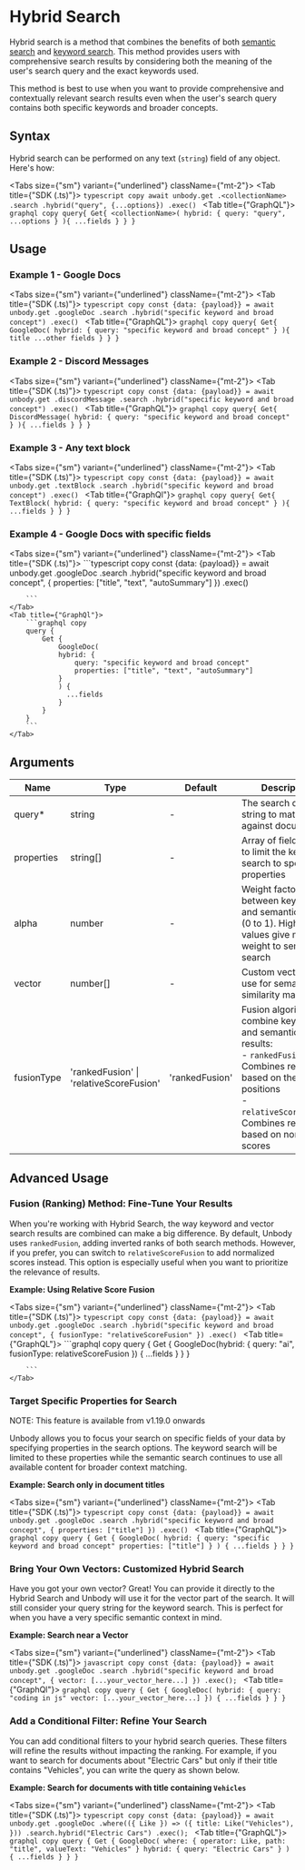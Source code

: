
# Hybrid Search

Hybrid search is a method that combines the benefits of both [semantic search](/content-api/search/semantic-search) and [keyword search](/content-api/search/keyword-search). This method provides users with comprehensive search results by considering both the meaning of the user's search query and the exact keywords used.

This method is best to use when you want to provide comprehensive and contextually relevant search results even when the user's search query contains both specific keywords and broader concepts.

## Syntax

Hybrid search can be performed on any text (`string`) field of any object. Here's how:

<Tabs size={"sm"} variant={"underlined"} className={"mt-2"}>
<Tab title={"SDK (.ts)"}>
    ```typescript copy
    await unbody.get
                .<collectionName>
                .search
                .hybrid("query", {...options})
                .exec()
    ```
</Tab>
<Tab title={"GraphQL"}>
    ```graphql copy
    query{
      Get{
        <collectionName>(
            hybrid: {
                query: "query",
                ...options
            }
        ){
            ...fields
        }
      }
    }
    ```
</Tab>
</Tabs>

## Usage

### Example 1 - Google Docs

<Tabs size={"sm"} variant={"underlined"} className={"mt-2"}>
<Tab title={"SDK (.ts)"}>
    ```typescript copy
    const {data: {payload}} = await unbody.get
                                          .googleDoc
                                          .search
                                          .hybrid("specific keyword and broad concept")
                                          .exec()
    ```
</Tab>
<Tab title={"GraphQL"}>
    ```graphql copy
    query{
      Get{
        GoogleDoc(
            hybrid: {
                query: "specific keyword and broad concept"
            }
        ){
            title
            ...other fields
        }
      }
    }
    ```
</Tab>
</Tabs>

### Example 2 - Discord Messages
<Tabs size={"sm"} variant={"underlined"} className={"mt-2"}>
    <Tab title={"SDK (.ts)"}>
        ```typescript copy
        const {data: {payload}} = await unbody.get
                                              .discordMessage
                                              .search
                                              .hybrid("specific keyword and broad concept")
                                              .exec()
        ```
    </Tab>
    <Tab title={"GraphQL"}>
    ```graphql copy
    query{
      Get{
        DiscordMessage(
            hybrid: {
                query: "specific keyword and broad concept"
            }
        ){
            ...fields
        }
      }
    }
    ```
</Tab>
</Tabs>


### Example 3 - Any text block

<Tabs size={"sm"} variant={"underlined"} className={"mt-2"}>
    <Tab title={"SDK (.ts)"}>
        ```typescript copy
        const {data: {payload}} = await unbody.get
                                              .textBlock
                                              .search
                                              .hybrid("specific keyword and broad concept")
                                              .exec()
        ```
    </Tab>
    <Tab title={"GraphQl"}>
        ```graphql copy
        query{
          Get{
            TextBlock(
                hybrid: {
                    query: "specific keyword and broad concept"
                }
            ){
                ...fields
            }
          }
        }
        ```
    </Tab>
</Tabs>

### Example 4 - Google Docs with specific fields
<Tabs size={"sm"} variant={"underlined"} className={"mt-2"}>
    <Tab title={"SDK (.ts)"}>
        ```typescript copy
        const {data: {payload}} = await unbody.get
                                              .googleDoc
                                              .search
                                              .hybrid("specific keyword and broad concept", {
                                                    properties: ["title", "text", "autoSummary"]
                                              })
                                              .exec()

        ```
    </Tab>
    <Tab title={"GraphQl"}>
        ```graphql copy
        query {
            Get {
                GoogleDoc(
                hybrid: {
                    query: "specific keyword and broad concept"
                    properties: ["title", "text", "autoSummary"]
                }
                ) {
                  ...fields
                }
            }
        }
        ```
    </Tab>
</Tabs>

## Arguments

| Name | Type | Default | Description |
| --- | --- | --- | --- |
| query* | string | - | The search query string to match against documents |
| properties | string[] | - | Array of field names to limit the keyword search to specific properties |
| alpha | number | - | Weight factor between keyword and semantic search (0 to 1). Higher values give more weight to semantic search |
| vector | number[] | - | Custom vector to use for semantic similarity matching |
| fusionType | 'rankedFusion' \| 'relativeScoreFusion' | 'rankedFusion' | Fusion algorithm to combine keyword and semantic search results:<br/>- `rankedFusion`: Combines results based on their rank positions<br/>- `relativeScoreFusion`: Combines results based on normalized scores |

## Advanced Usage
### Fusion (Ranking) Method: Fine-Tune Your Results

When you're working with Hybrid Search, the way keyword and vector search results are combined can make a big difference. By default, Unbody uses `rankedFusion`, adding inverted ranks of both search methods. However, if you prefer, you can switch to `relativeScoreFusion` to add normalized scores instead. This option is especially useful when you want to prioritize the relevance of results.

**Example: Using Relative Score Fusion**

<Tabs size={"sm"} variant={"underlined"} className={"mt-2"}>
    <Tab title={"SDK (.ts)"}>
        ```typescript copy
        const {data: {payload}} = await unbody.get
                                              .googleDoc
                                              .search
                                              .hybrid("specific keyword and broad concept", {
                                                fusionType: "relativeScoreFusion"
                                              })
                                              .exec()
        ```
    </Tab>
    <Tab title={"GraphQL"}>
        ```graphql copy
        query {
  Get {
    GoogleDoc(hybrid: { query: "ai", fusionType: relativeScoreFusion }) {
      ...fields
    }
  }
}

        ```
    </Tab>
</Tabs>

### Target Specific Properties for Search

<Callout>
    NOTE: This feature is available from v1.19.0 onwards
</Callout>

Unbody allows you to focus your search on specific fields of your data by specifying properties in the search options. The keyword search will be limited to these properties while the semantic search continues to use all available content for broader context matching.

**Example: Search only in document titles**

<Tabs size={"sm"} variant={"underlined"} className={"mt-2"}>
    <Tab title={"SDK (.ts)"}>
        ```typescript copy
        const {data: {payload}} = await unbody.get
                                             .googleDoc
                                             .search
                                             .hybrid("specific keyword and broad concept", {
                                                 properties: ["title"]
                                             })
                                             .exec()
        ```
    </Tab>
    <Tab title={"GraphQL"}>
        ```graphql copy
        query {
          Get {
            GoogleDoc(
              hybrid: {
                query: "specific keyword and broad concept"
                properties: ["title"]
              }
            ) {
              ...fields
            }
          }
        }
        ```
    </Tab>
</Tabs>

### Bring Your Own Vectors: Customized Hybrid Search

Have you got your own vector? Great! You can provide it directly to the Hybrid Search and Unbody will use it for the vector part of the search. It will still consider your query string for the keyword search. This is perfect for when you have a very specific semantic context in mind.

**Example: Search near a Vector**

<Tabs size={"sm"} variant={"underlined"} className={"mt-2"}>
    <Tab title={"SDK (.ts)"}>
        ```javascript copy
        const {data: {payload}} = await unbody.get
                                              .googleDoc
                                              .search
                                              .hybrid("specific keyword and broad concept", {
                                                vector: [...your_vector_here...]
                                              })
                                              .exec();
        ```
    </Tab>
    <Tab title={"GraphQl"}>
        ```graphql copy
        query {
            Get {
                GoogleDoc(
                hybrid: {
                    query: "coding in js"
                    vector: [...your_vector_here...]
                }) {
                    ...fields
                }
            }
        }
        ```
    </Tab>
</Tabs>

### Add a Conditional Filter: Refine Your Search

You can add conditional filters to your hybrid search queries. These filters will refine the results without impacting the ranking. For example, if you want to search for documents about "Electric Cars" but only if their title contains "Vehicles", you can write the query as shown below.

**Example: Search for documents with title containing `Vehicles`**

<Tabs size={"sm"} variant={"underlined"} className={"mt-2"}>
    <Tab title={"SDK (.ts)"}>
        ```typescript copy
        const {data: {payload}} = await unbody.get
                                             .googleDoc
                                             .where(({ Like }) => ({
                                                 title: Like("Vehicles"),
                                             }))
                                             .search.hybrid("Electric Cars")
                                             .exec();
        ```
    </Tab>
    <Tab title={"GraphQL"}>
        ```graphql copy
        query {
          Get {
            GoogleDoc(
              where: { operator: Like, path: "title", valueText: "Vehicles" }
              hybrid: { query: "Electric Cars" }
            ) {
              ...fields
            }
          }
        }
        ```
    </Tab>
</Tabs>